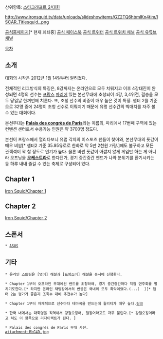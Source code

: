상위항목: [[스타크래프트 2/대회]]

http://www.ironsquid.tv/data/uploads/slideshowitems/GZ2TQ6hbmlKn4tim/ISCAR_Titlesquid_.png

[http://www.ironsquid.tv/ 공식홈페이지][* 현재 폐쇄중]
[http://www.facebook.com/ironsquidgaming 공식 페이스북]
[https://twitter.com/ironsquidgaming 공식 트위터]
[http://ko.twitch.tv/team/ironsquid 공식 트위치 채널]
[http://www.youtube.com/user/IronSquidGaming 공식 유튜브 채널]

[[목차]]

== 소개 ==
대회의 시작은 2012년 1월 14일부터 알려졌다.

전체적인 리그방식의 특징은, 8강까지는 온라인으로 모두 치뤄지고 이후 4강대진이 완성되면 4명의 선수는 [[프랑스]] [[파리]]에 있는 본선무대에 초청되어 4강, 3,4위전, 결승을 모두 당일날 한꺼번에 치룬다. 또, 초청 선수의 비중이 매우 높은 것이 특징. 챕터 2를 기준으로 32명 중에 24명이 초청 선수로 이뤄지기 때문에 유명 선수간의 빅매치를 자주 볼 수 있는 대회이다.

본선무대는 '''[http://en.wikipedia.org/wiki/Palais_des_congr%C3%A8s_de_Paris Palais des congrès de Paris]'''라는 이름의, 파리에서 17번째 구역에 있는 컨벤션 센터로서 수용가능 인원은 약 3700명 정도다.

본선이 프랑스에서 열리다보니 유럽 각지의 이스포츠 팬들이 찾아와, 본선무대의 푯값이 매우 비쌈[* 챕터2 기준 35.95유로로 한화로 약 5만 2천원 가량.]에도 불구하고 모든 관객석이 꽉 찰 정도로 인기가 높다. 물론 비싼 푯값이 아깝지 않게 게임만 하는 게 아니라 오프닝을 '''[[오케스트라]]'''로 한다던가, 경기 중간중간 밴드가 나와 분위기를 환기시키는 등 하루 내내 즐길 수 있는 축제로 구성되어 있다.
== Chapter 1 ==
[[Iron Squid/Chapter 1]]
== Chapter 2 ==
[[Iron Squid/Chapter 2]]
== 스폰서 ==
 * [[ASUS]]
== 기타 ==
 * 온라인 스트림은 [영어] 해설과 [프랑스어] 해설을 동시에 진행한다.

 * Chapter 1부터 오프라인 무대에선 밴드를 초청하여, 경기 중간중간마다 직접 연주회를 펼치기도한다.[* 하지만 온라인 채팅장에서의 반응은 국내외 모두 최악이였다.(...)  ][* 챕터 2는 평가가 좋은지 조회수 대비 추천수가 높다]

 * Chapter 1부터 자체적으로 선수마다 테마곡을 만드는데 퀄리티가 매우 높다.[http://www.youtube.com/user/inuchronia 링크]

 * 한국 내에서는 대회명을 직역해서 강철오징어, 철징어라고도 자주 불린다.[* 강철오징어라고 쳐도 이 항목으로 리다이렉트가 된다. ]

 * Palais des congrès de Paris 무대 사진.
 attachment:RbG4D.jpg
